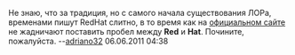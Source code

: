 Не знаю, что за традиция, но с самого начала существования ЛОРа, временами пишут RedHat слитно, в то время как на [http://www.redhat.com/rhel/ официальном сайте] не жадничают поставить пробел между '''Red''' и '''Hat'''. Почините, пожалуйста. --[[User:adriano32|adriano32]] 06.06.2011 04:38
